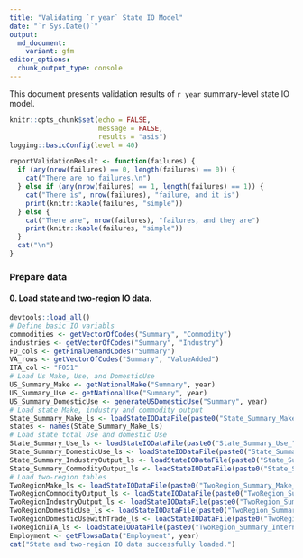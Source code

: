 ```yaml
---
title: "Validating `r year` State IO Model"
date: "`r Sys.Date()`"
output:
  md_document:
    variant: gfm
editor_options: 
  chunk_output_type: console
---
```


This document presents validation results of `r year` summary-level state IO model.

```r
knitr::opts_chunk$set(echo = FALSE,
                      message = FALSE,
                      results = "asis")
logging::basicConfig(level = 40)
```

```r
reportValidationResult <- function(failures) {
  if (any(nrow(failures) == 0, length(failures) == 0)) {
    cat("There are no failures.\n")
  } else if (any(nrow(failures) == 1, length(failures) == 1)) {
    cat("There is", nrow(failures), "failure, and it is")
    print(knitr::kable(failures, "simple"))
  } else {
    cat("There are", nrow(failures), "failures, and they are")
    print(knitr::kable(failures, "simple"))
  }
  cat("\n")
}
```

### Prepare data
#### 0. Load state and two-region IO data.
```r
devtools::load_all()
# Define basic IO variabls
commodities <- getVectorOfCodes("Summary", "Commodity")
industries <- getVectorOfCodes("Summary", "Industry")
FD_cols <- getFinalDemandCodes("Summary")
VA_rows <- getVectorOfCodes("Summary", "ValueAdded")
ITA_col <- "F051"
# Load Us Make, Use, and DomesticUse
US_Summary_Make <- getNationalMake("Summary", year)
US_Summary_Use <- getNationalUse("Summary", year)
US_Summary_DomesticUse <- generateUSDomesticUse("Summary", year)
# Load state Make, industry and commodity output
State_Summary_Make_ls <- loadStateIODataFile(paste0("State_Summary_Make_", year))
states <- names(State_Summary_Make_ls)
# Load state total Use and domestic Use
State_Summary_Use_ls <- loadStateIODataFile(paste0("State_Summary_Use_", year))
State_Summary_DomesticUse_ls <- loadStateIODataFile(paste0("State_Summary_DomesticUse_", year))
State_Summary_IndustryOutput_ls <- loadStateIODataFile(paste0("State_Summary_IndustryOutput_", year))
State_Summary_CommodityOutput_ls <- loadStateIODataFile(paste0("State_Summary_CommodityOutput_", year))
# Load two-region tables
TwoRegionMake_ls <- loadStateIODataFile(paste0("TwoRegion_Summary_Make_", year))
TwoRegionCommodityOutput_ls <- loadStateIODataFile(paste0("TwoRegion_Summary_CommodityOutput_", year))
TwoRegionIndustryOutput_ls <- loadStateIODataFile(paste0("TwoRegion_Summary_IndustryOutput_", year))
TwoRegionDomesticUse_ls <- loadStateIODataFile(paste0("TwoRegion_Summary_DomesticUse_", year))
TwoRegionDomesticUsewithTrade_ls <- loadStateIODataFile(paste0("TwoRegion_Summary_DomesticUsewithTrade_", year))
TwoRegionITA_ls <- loadStateIODataFile(paste0("TwoRegion_Summary_InternationalTradeAdjustment_", year))
Employment <- getFlowsaData("Employment", year)
cat("State and two-region IO data successfully loaded.")
```

<!-- ### Check state IO tables -->
<!-- #### 1. Check if industry output from state Make and Use are almost equal (<= 0.01). -->
<!-- ```{r check1} -->
<!-- failures <- c() -->
<!-- for (state in states[states != "Overseas"]) { -->
<!--   # Calculate Industry Output (x) from Make and Use -->
<!--   x_make <- rowSums(State_Summary_Make_ls[[state]]) -->
<!--   x_use <- colSums(State_Summary_Use_ls[[state]][, rownames(US_Summary_Make)]) -->
<!--   # Calculate relative differences in x_make and x_use -->
<!--   rel_diff <- (x_use - x_make)/x_make -->
<!--   # Compare rel_diff against 0 with a tolerance of 1E-3 -->
<!--   failures_state <- formatValidationResult(rel_diff, abs_diff = TRUE, tolerance = 0.01)[["Failure"]] -->
<!--   if (nrow(failures_state) > 0) { -->
<!--     failures_state$State <- state -->
<!--   } -->
<!--   colnames(failures_state)[1:3] <- c("Industry", "Relative Diff", "Validation") -->
<!--   failures <- rbind(failures, failures_state) -->
<!-- } -->
<!-- cat("\n") -->
<!-- reportValidationResult(failures) -->
<!-- ``` -->

<!-- ### Compare state to US IO tables (negativity in the same cell & state sum == US totals) -->
<!-- #### 2. Sum of each cell across all state Make tables must almost equal (<= 0.001) the same cell in US Make table. -->
<!-- ```{r check2} -->
<!-- df0 <- US_Summary_Make -->
<!-- df1 <- Reduce("+", State_Summary_Make_ls) -->
<!-- rownames(df1) <- gsub(".*\\.", "", rownames(df1)) -->
<!-- df1 <- df1[rownames(df0), colnames(df0)] -->
<!-- # Compare aggregated state Make against US Make -->
<!-- failures <- formatValidationResult(df1 - df0, abs_diff = TRUE, tolerance = 1E-3)[["Failure"]] -->
<!-- reportValidationResult(failures) -->
<!-- ``` -->

<!-- #### 3. There should not be any negative values in state Make table, unless they are negative in US Make table. -->
<!-- Note: only exception being Overseas, which isn't used for further calculations, and if the same cell in US Make table is also negative. -->
<!-- ```{r check3} -->
<!-- US_failures <- formatValidationResult(US_Summary_Make, -->
<!--                                       abs_diff = TRUE, tolerance = 0)[["Pass"]] -->
<!-- colnames(US_failures) <- c("Industry", "Commodity") -->
<!-- # Validate Make table and extract failures for each state -->
<!-- failures <- data.frame() -->
<!-- for (state in states[states != "Overseas"]) { -->
<!--   df <- as.data.frame(State_Summary_Make_ls[[state]]) -->
<!--   # Check if there is zero in state Make table -->
<!--   failures_state <- formatValidationResult(df, abs_diff = TRUE, tolerance = 0)[["Pass"]] -->
<!--   colnames(failures_state) <- c("Industry", "Commodity") -->
<!--   # If failure is in US Make table, remove it from state failures -->
<!--   if (nrow(failures_state) > 0) { -->
<!--     failures_state$index <- paste(sub(".*\\.", "", failures_state$Industry), -->
<!--                                   failures_state$Commodity) -->
<!--     US_state_diff <- setdiff(failures_state$index, -->
<!--                              paste(US_failures$Industry, US_failures$Commodity)) -->
<!--     failures_state <- failures_state[failures_state$index %in% US_state_diff, ] -->
<!--   } -->
<!--   failures_state$index <- rownames(failures_state) <- NULL -->
<!--   failures <- rbind(failures, failures_state) -->
<!-- } -->
<!-- reportValidationResult(failures) -->
<!-- ``` -->

<!-- #### 4. Sum of each industry's output across all states must almost equal (<= 1E7, or $10 million by industry) the industry output in US Make Table. -->
<!-- The threshold is set to 1E7 because there are differences (within +/- $10 million) between US industry output summed from Make and that summed from Use, comparing sum of state industry output (summed from state Use) to US industry output summed from US Make should account for those inherent differences at the national level. -->
<!-- ```{r check4} -->
<!-- df0 <- as.data.frame(rowSums(US_Summary_Make)) -->
<!-- df1 <- Reduce("+", State_Summary_IndustryOutput_ls) -->
<!-- rownames(df1) <- gsub(".*\\.", "", rownames(df1)) -->
<!-- df1 <- df1[rownames(df0), ] -->
<!-- # Compare aggregated state industry output against US industry output -->
<!-- failures <- formatValidationResult(df1 - df0, abs_diff = TRUE, tolerance = 1E7)[["Failure"]] -->
<!-- colnames(failures) <- c("Industry", "") -->
<!-- reportValidationResult(failures) -->
<!-- ``` -->

<!-- #### 5. Sum of each commodity's output across all states must almost equal (<= 1E7, or $10 million by commodity) the commodity output in US Make Table. -->
<!-- The threshold is set to 1E7 because there are differences (within +/- $10 million) between US industry output summed from Make and that summed from Use, comparing sum of state industry output (summed from state Use) to US industry output summed from US Make should account for those inherent differences at the national level. -->
<!-- ```{r check5} -->
<!-- df0 <- as.data.frame(colSums(US_Summary_Make)) -->
<!-- df1 <- Reduce("+", State_Summary_CommodityOutput_ls) -->
<!-- rownames(df1) <- gsub(".*\\.", "", rownames(df1)) -->
<!-- df1 <- df1[rownames(df0), ] -->
<!-- # Compare aggregated state commodity output against US commodity output -->
<!-- failures <- formatValidationResult(df1 - df0, abs_diff = TRUE, tolerance = 1E7)[["Failure"]] -->
<!-- colnames(failures) <- c("Commodity", "") -->
<!-- reportValidationResult(failures) -->
<!-- ``` -->

<!-- #### 6. Sum of each commodity's output across all states must almost equal (<= 1E^7, or $10 million by commodity) commodity output in US Use Table. -->
<!-- Note: even if the threshold is met, track the difference for each commodity. Save result as a type of quality control check. -->

<!-- ```{r check6} -->
<!-- df0 <- as.data.frame(rowSums(US_Summary_Use)) -->
<!-- df1 <- Reduce("+", State_Summary_CommodityOutput_ls) -->
<!-- rownames(df1) <- gsub(".*\\.", "", rownames(df1)) -->
<!-- df1 <- df1[rownames(df0), ] -->
<!-- # Compare aggregated state commodity output against row sum of US domestic Use -->
<!-- failures <- formatValidationResult(df1 - df0, abs_diff = TRUE, tolerance = 1.11E7)[["Failure"]] -->
<!-- colnames(failures) <- c("Commodity", "") -->
<!-- reportValidationResult(failures) -->
<!-- diff <- df1 - df0 -->
<!-- colnames(diff) <- "q_state_sum - q_US_use" -->
<!-- knitr::kable(diff, "simple") -->
<!-- ``` -->

<!-- #### 7. All cells that are zero in US Make table must remain zero in state Make tables. Find zero values in US Make table. -->
<!-- ```{r check7} -->
<!-- US_zeros <- formatValidationResult(US_Summary_Make - 0, abs_diff = TRUE, -->
<!--                                    tolerance = 0)[["Pass"]] -->
<!-- colnames(US_zeros) <- c("Industry", "Commodity") -->
<!-- failures <- data.frame() -->
<!-- for (state in states) { -->
<!--   # Find zero values in state Make table -->
<!--   state_zeros <- formatValidationResult(State_Summary_Make_ls[[state]] - 0, -->
<!--                                         abs_diff = TRUE, tolerance = 0)[["Pass"]] -->
<!--   colnames(state_zeros)[1:2] <- c("Industry", "Commodity") -->
<!--   state_zeros$index <- paste(sub(".*\\.", "", state_zeros$Industry), state_zeros$Commodity) -->
<!--   # Find difference between state_zeros and US_zeros: zeros in US that are not zeros in state -->
<!--   US_state_diff <- setdiff(paste(US_zeros$Industry, US_zeros$Commodity), state_zeros$index) -->
<!--   failures_state <- state_zeros[state_zeros$index %in% US_state_diff, ] -->
<!--   failures_state$index <- rownames(failures_state) <- NULL -->
<!--   failures <- rbind(failures, failures_state) -->
<!-- } -->
<!-- reportValidationResult(failures) -->
<!-- ``` -->

<!-- #### 8. Sum of each cell across all state Use tables must almost equal (<= 5E6, or $5 million) the same cell in US Use table. This validates that Total state demand == Total national demand. -->
<!-- Note: failures associated with 'F050 - Imports' are acceptable. Because state imports are not directly derived from US imports, a gap in imports between state sum and national total is reasonable. -->

<!-- ```{r check8} -->
<!-- # Create a function to implement the validation -->
<!-- validateStateUseAgainstNationlUse <- function(domestic = FALSE, rel_diff = FALSE) { -->
<!--   if (domestic) { -->
<!--     Use_ls <- State_Summary_DomesticUse_ls -->
<!--     df0 <- US_Summary_DomesticUse -->
<!--   } else { -->
<!--     Use_ls <- State_Summary_Use_ls -->
<!--     df0 <- US_Summary_Use -->
<!--   } -->
<!--   df1 <- Reduce("+", Use_ls) -->
<!--   rownames(df1) <- gsub(".*\\.", "", rownames(df1)) -->
<!--   df1 <- df1[rownames(df0), colnames(df0)] -->
<!--   # Compare aggregated state Use table against US Use table -->
<!--   if (rel_diff) { -->
<!--     failures <- formatValidationResult((df1 - df0)/df0, abs_diff = TRUE, tolerance = 1E-3)[["Failure"]] -->
<!--     rownames(failures) <- NULL -->
<!--     colnames(failures) <- c("Commodity", "Industry/Final Demand", "Relative Diff", "Validation") -->
<!--     # Provide values in df0 and df1 for failures -->
<!--     if (nrow(failures) > 0) { -->
<!--       failures[, c("US", "StateSum")] <- 0 -->
<!--       for (i in 1:nrow(failures)) { -->
<!--         row <- failures[i, "Commodity"] -->
<!--         col <- failures[i, "Industry/Final Demand"] -->
<!--         failures[i, "US"] <- df0[row, col] -->
<!--         failures[i, "StateSum"] <- df1[row, col] -->
<!--       } -->
<!--     } -->
<!--   } else { -->
<!--     failures <- formatValidationResult(df1 - df0, abs_diff = TRUE, tolerance = 5E6)[["Failure"]] -->
<!--     rownames(failures) <- NULL -->
<!--     colnames(failures) <- c("Commodity", "Industry/Final Demand", "Absolute Diff", "Validation") -->
<!--     # Compare failures to US values -->
<!--     if (nrow(failures) > 0) { -->
<!--       failures[, "AbsDiffPortioninNationalTotals"] <- 0 -->
<!--       for (i in 1:nrow(failures)) { -->
<!--         row <- failures[i, "Commodity"] -->
<!--         col <- failures[i, "Industry/Final Demand"] -->
<!--         failures[i, "AbsDiffPortioninNationalTotals"] <- failures[i, "Absolute Diff"]/df0[row, col] -->
<!--       } -->
<!--     } -->
<!--   } -->

<!--   return(failures) -->
<!-- } -->
<!-- StateUseValidationFailures_absdiff <- validateStateUseAgainstNationlUse(domestic = FALSE, rel_diff = FALSE) -->
<!-- StateDomesticUseValidationFailures_absdiff <- validateStateUseAgainstNationlUse(domestic = TRUE, rel_diff = FALSE) -->
<!-- StateUseValidationFailures_reldiff <- validateStateUseAgainstNationlUse(domestic = FALSE, rel_diff = TRUE) -->
<!-- StateDomesticUseValidationFailures_reldiff <- validateStateUseAgainstNationlUse(domestic = TRUE, rel_diff = TRUE) -->

<!-- # State Use tables -->
<!-- cat("##### 8.1 State Use tables (checking absolute differences)\n") -->
<!-- reportValidationResult(StateUseValidationFailures_absdiff) -->
<!-- # State Domestic Use tables -->
<!-- cat("##### 8.2 State Domestic Use tables (checking absolute differences)\n") -->
<!-- reportValidationResult(StateDomesticUseValidationFailures_absdiff) -->
<!-- # State Use tables -->
<!-- cat("##### 8.3 State Use tables (checking relative differences)\n") -->
<!-- reportValidationResult(StateUseValidationFailures_reldiff) -->
<!-- # State Domestic Use tables -->
<!-- cat("##### 8.4 State Domestic Use tables (checking relative differences)\n") -->
<!-- reportValidationResult(StateDomesticUseValidationFailures_reldiff) -->
<!-- ``` -->

<!-- ### Check two-region model results -->
<!-- #### 9. Check if commodity output from two-region Make and Domestic Use are almost equal (relative difference <= 0.01). -->
<!-- ```{r check9} -->
<!-- failures <- c() -->
<!-- for (state in states[states != "Overseas"]) { -->
<!--   # Calculate Commodity Output (q) from Make and Use -->
<!--   q_make <- colSums(TwoRegionMake_ls[[state]]) -->
<!--   use_2r <- TwoRegionDomesticUsewithTrade_ls[[state]] -->
<!--   q_use <- c(rowSums(use_2r[["SoI2SoI"]][, c(industries, FD_cols, ITA_col, "ExportResidual")]) + -->
<!--                rowSums(use_2r[["SoI2RoUS"]][, c(industries, FD_cols, ITA_col)]), -->
<!--              rowSums(use_2r[["RoUS2RoUS"]][, c(industries, FD_cols, ITA_col, "ExportResidual")]) + -->
<!--                rowSums(use_2r[["RoUS2SoI"]][, c(industries, FD_cols, ITA_col)])) -->
<!--   # Calculate relative differences in q_make and q_use -->
<!--   rel_diff <- (q_use - q_make)/q_make -->
<!--   # Compare rel_diff against 0 with a tolerance of 1E-3 -->
<!--   failures_state <- formatValidationResult(rel_diff, abs_diff = TRUE, tolerance = 0.01)[["Failure"]] -->
<!--   if (nrow(failures_state) > 0) { -->
<!--     failures_state$State <- state -->
<!--   } -->
<!--   colnames(failures_state)[1:3] <- c("Commodity", "Relative Diff", "Validation") -->
<!--   failures <- rbind(failures, failures_state) -->
<!-- } -->
<!-- cat("\n") -->
<!-- reportValidationResult(failures) -->
<!-- ``` -->

<!-- #### 10. If SoI commodity output == 0, SoI2SoI ICF ratio == 0 -->
<!-- ```{r check10} -->
<!-- failures <- c() -->
<!-- for (state in states[states != "Overseas"]) { -->
<!--   # Find zero values in SoI commodity output -->
<!--   CO_zeros <- formatValidationResult(State_Summary_CommodityOutput_ls[[state]] - 0, -->
<!--                                      abs_diff = TRUE, tolerance = 0)[["Pass"]] -->
<!--   colnames(CO_zeros) <- c("Commodity", "") -->
<!--   # Find zero values in SoI2SoI ICF ratio -->
<!--   ICF <- generateDomestic2RegionICFs(state, year, ioschema = 2012, iolevel = "Summary", -->
<!--                                      ICF_sensitivity_analysis = FALSE, adjust_by = 0) -->
<!--   SoI2SoI_ICF_zeros <- ICF[ICF$SoI2SoI == 0, 1] -->
<!--   # Find difference between SoI2SoI_ICF_zeros and CO_zeros: -->
<!--   # zeros in CO that are not zeros in SoI2SoI_ICF -->
<!--   diff <- setdiff(CO_zeros$Commodity, SoI2SoI_ICF_zeros) -->
<!--   failures_state <- SoI2SoI_ICF_zeros[SoI2SoI_ICF_zeros %in% diff] -->
<!--   failures <- c(failures, failures_state) -->
<!-- } -->
<!-- cat("\n") -->
<!-- reportValidationResult(failures) -->
<!-- ``` -->

<!-- #### 11. SoI and RoUS interregional exports >= 0, interregional imports >= 0 -->
<!-- ```{r check11} -->
<!-- failures <- data.frame() -->
<!-- for (state in states[states != "Overseas"]) { -->
<!--   # Prepare domestic 2-region Use tables -->
<!--   TwoRegionTable_state <- TwoRegionDomesticUsewithTrade_ls[[state]] -->
<!--   df <- cbind(TwoRegionTable_state[["SoI2SoI"]][, c("InterregionalImports", "InterregionalExports")], -->
<!--               TwoRegionTable_state[["RoUS2RoUS"]][, c("InterregionalImports", "InterregionalExports")]) -->
<!--   df <- as.data.frame(sapply(df, round, 1)) -->
<!--   rownames(df) <- rownames(TwoRegionTable_state[["SoI2SoI"]]) -->
<!--   colnames(df) <- paste(rep(paste(state, c("SoI2SoI", "RoUS2RoUS"), sep = "_"), each = 2), -->
<!--                         colnames(df), sep = "$") -->
<!--   # Compare SoI and RoUS interregional exports and imports against 0 -->
<!--   failures_state <- formatValidationResult(df, abs_diff = FALSE, tolerance = 0)[["Pass"]] -->
<!--   failures <- rbind(failures, failures_state) -->
<!-- } -->
<!-- reportValidationResult(failures) -->
<!-- ``` -->

<!-- #### 12. SoI net exports + RoUS net exports == 0 -->
<!-- ```{r check12} -->
<!-- failures <- data.frame() -->
<!-- for (state in states[states != "Overseas"]) { -->
<!--   # Prepare domestic 2-region Use tables -->
<!--   TwoRegionTable_state <- TwoRegionDomesticUsewithTrade_ls[[state]] -->
<!--   df <- TwoRegionTable_state[["SoI2SoI"]][, "NetExports", drop = FALSE] + -->
<!--     TwoRegionTable_state[["RoUS2RoUS"]][, "NetExports", drop = FALSE] -->
<!--   df <- as.data.frame(sapply(df, round, 1)) -->
<!--   rownames(df) <- rownames(TwoRegionTable_state[["SoI2SoI"]]) -->
<!--   # Compare SoI net exports + RoUS net exports against 0 -->
<!--   failures_state <- formatValidationResult(df, abs_diff = TRUE, tolerance = 0)[["Pass"]] -->
<!--   failures <- rbind(failures, failures_state) -->
<!-- } -->
<!-- reportValidationResult(failures) -->
<!-- ``` -->

<!-- #### 13. Check row sum of SoI2SoI <= state commodity supply. Row sum of RoUS2RoUS <= RoUS commodity supply. -->
<!-- ```{r check13} -->
<!-- failures <- data.frame() -->
<!-- for (state in states[states != "Overseas"]) { -->
<!--   # Prepare state commodity supply -->
<!--   df0 <- cbind.data.frame(State_Summary_CommodityOutput_ls[[state]][, "Output", drop = FALSE], -->
<!--                           colSums(US_Summary_Make)) -->
<!--   colnames(df0) <- c("StateCommOutput", "USCommOutput") -->
<!--   df0$RoUSCommOutput <- df0$USCommOutput - df0$StateCommOutput -->
<!--   df0$USCommOutput <- NULL -->
<!--   # Prepare domestic 2-region Use tables -->
<!--   TwoRegionTable_state <- TwoRegionDomesticUsewithTrade_ls[[state]] -->
<!--   columns <- c(getVectorOfCodes("Summary", "Industry"), getFinalDemandCodes("Summary"), "ExportResidual") -->
<!--   df1 <- cbind.data.frame(rowSums(TwoRegionTable_state[["SoI2SoI"]][, columns]), -->
<!--                           rowSums(TwoRegionTable_state[["RoUS2RoUS"]][, columns])) -->
<!--   colnames(df1) <- c(state, paste0(state, "'s RoUS")) -->
<!--   # Compare row sum of SoI2SoI against state commodity supply -->
<!--   failures_state <- formatValidationResult(df1 - df0, abs_diff = FALSE, -->
<!--                                            tolerance = 1E7)[["Failure"]] -->
<!--   failures <- rbind(failures, failures_state) -->
<!-- } -->
<!-- reportValidationResult(failures) -->
<!-- ``` -->

<!-- #### 14. Value in SoI2SoI and RoUS2RoUS can be negative only when the same cell is negative in national Use table -->
<!-- ```{r check14} -->
<!-- # Find negative values in US Use table -->
<!-- US_negatives <- formatValidationResult(US_Summary_DomesticUse, -->
<!--                                        abs_diff = FALSE, tolerance = 0)[["Pass"]] -->
<!-- colnames(US_negatives) <- c("Commodity", "Industry") -->
<!-- # Validate the position of zero values in state Make tables -->
<!-- failures <- data.frame() -->
<!-- for (state in states[states != "Overseas"]) { -->
<!--   # Prepare domestic 2-region Use tables -->
<!--   TwoRegionTable_state <- TwoRegionDomesticUsewithTrade_ls[[state]] -->
<!--   columns <- c(getVectorOfCodes("Summary", "Industry"), getFinalDemandCodes("Summary")) -->
<!--   # Find negative values in SoI2SoI Use table -->
<!--   df_SoI <- TwoRegionTable_state[["SoI2SoI"]][, columns] -->
<!--   SoI_negatives <- formatValidationResult(df_SoI, abs_diff = FALSE, -->
<!--                                           tolerance = 0)[["Pass"]] -->
<!--   colnames(SoI_negatives)[1:2] <- c("Commodity", "Industry") -->
<!--   SoI_negatives$index <- paste(SoI_negatives$Commodity, SoI_negatives$Industry) -->
<!--   SoI_negatives$table <- paste(state, "SoI2SoI Use") -->
<!--   # Find difference between SoI_negatives and US_negatives: -->
<!--   # negatives in SoI2SoI that are not negatives in US Use -->
<!--   US_SoI_diff <- setdiff(SoI_negatives$index, -->
<!--                          paste(US_negatives$Commodity, US_negatives$Industry)) -->
<!--   # Find negative values in RoUS2RoUS Use table -->
<!--   df_RoUS <- TwoRegionTable_state[["RoUS2RoUS"]][, columns] -->
<!--   RoUS_negatives <- formatValidationResult(df_RoUS, abs_diff = FALSE, -->
<!--                                            tolerance = 0)[["Pass"]] -->
<!--   colnames(RoUS_negatives)[1:2] <- c("Commodity", "Industry") -->
<!--   RoUS_negatives$index <- paste(RoUS_negatives$Commodity, RoUS_negatives$Industry) -->
<!--   RoUS_negatives$table <- paste(state, "RoUS2RoUS Use") -->
<!--   # Find difference between RoUS_negatives and US_negatives: -->
<!--   # negatives in RoUS2RoUS that are not negatives in US Use -->
<!--   US_RoUS_diff <- setdiff(RoUS_negatives$index, -->
<!--                           paste(US_negatives$Commodity, US_negatives$Industry)) -->
<!--   # Compile failures -->
<!--   failures_state <- rbind(SoI_negatives[SoI_negatives$index %in% US_SoI_diff, ], -->
<!--                           RoUS_negatives[RoUS_negatives$index %in% US_RoUS_diff, ]) -->
<!--   failures_state$index <- rownames(failures_state) <- NULL -->
<!--   failures <- rbind(failures, failures_state) -->
<!-- } -->
<!-- reportValidationResult(failures) -->
<!-- ``` -->

<!-- #### 15. SoI interregional imports == RoUS interregional exports, or difference <= 0.001 -->
<!-- ```{r check15} -->
<!-- failures <- data.frame() -->
<!-- for (state in states[states != "Overseas"]) { -->
<!--   # Prepare domestic 2-region Use tables -->
<!--   TwoRegionTable_state <- TwoRegionDomesticUsewithTrade_ls[[state]] -->
<!--   # Prepare df0 and df1 -->
<!--   df0 <- TwoRegionTable_state[["SoI2SoI"]][, "InterregionalImports", drop = FALSE] -->
<!--   df1 <- TwoRegionTable_state[["RoUS2RoUS"]][, "InterregionalExports", drop = FALSE] -->
<!--   # Compare SoI interregional imports against RoUS interregional exports -->
<!--   failures_state <- formatValidationResult(df0 - df1, abs_diff = FALSE, -->
<!--                                            tolerance = 1E-3)[["Failure"]] -->
<!--   if (nrow(failures_state) > 0) { -->
<!--     failures_state$State <- state -->
<!--   } -->
<!--   failures <- rbind(failures, failures_state) -->
<!-- } -->
<!-- reportValidationResult(failures) -->
<!-- ``` -->

<!-- #### 16.1. Total state commodity supply == state demand by intermediate consumption, plus final demand (except imports and international trade adjustment) + Interregional Exports + Export Residual. Difference must be <= 0.001. -->
<!-- ```{r check16.1} -->
<!-- failures <- data.frame() -->
<!-- for (state in states[states != "Overseas"]) { -->
<!--   # Prepare domestic 2-region Use tables -->
<!--   TwoRegionTable_state <- TwoRegionDomesticUsewithTrade_ls[[state]] -->
<!--   columns <- c(getVectorOfCodes("Summary", "Industry"), -->
<!--                setdiff(getFinalDemandCodes("Summary"), -->
<!--                        getVectorOfCodes("Summary", "Import")), -->
<!--                "F051", "InterregionalExports", "ExportResidual") -->
<!--   # Prepare df0 and df1 -->
<!--   df0 <- State_Summary_CommodityOutput_ls[[state]][, "Output", drop = FALSE] -->
<!--   df1 <- as.data.frame(rowSums(TwoRegionTable_state[["SoI2SoI"]][, columns])) -->
<!--   # Compare state commodity supply against state demand by intermediate consumption, -->
<!--   # plus final demand (except imports) + Interregional Exports -->
<!--   failures_state <- formatValidationResult(df0 - df1, abs_diff = TRUE, -->
<!--                                            tolerance = 1E-3)[["Failure"]] -->
<!--   if (nrow(failures_state) > 0) { -->
<!--     failures_state$State <- state -->
<!--   } -->
<!--   failures <- rbind(failures, failures_state) -->
<!-- } -->
<!-- reportValidationResult(failures) -->
<!-- ``` -->

<!-- #### 16.2. Total SoI and RoUS commodity supply (output) == SoI and RoUS demand (domestic intermediate consumption + ITA + Export Residual). -->
<!-- ```{r check16.2} -->
<!-- failures <- c() -->
<!-- for (state in states[states != "Overseas"]) { -->
<!--   # Calculate Commodity Output (q) from Make and Use -->
<!--   q <- TwoRegionCommodityOutput_ls[[state]] -->
<!--   q_2r_use <- rowSums(TwoRegionDomesticUse_ls[[state]]) + TwoRegionITA_ls[[state]] + c(TwoRegionDomesticUsewithTrade_ls[[state]][["SoI2SoI"]][, "ExportResidual"], TwoRegionDomesticUsewithTrade_ls[[state]][["RoUS2RoUS"]][, "ExportResidual"]) -->
<!--   # Calculate relative differences in q_make and q_use -->
<!--   rel_diff <- (q - q_2r_use[names(q)])/q_2r_use[names(q)] -->
<!--   # Compare rel_diff against 0 with a tolerance of 1E-3 -->
<!--   failures_state <- formatValidationResult(rel_diff, abs_diff = TRUE, tolerance = 0.01)[["Failure"]] -->
<!--   if (nrow(failures_state) > 0) { -->
<!--     failures_state$State <- state -->
<!--   } -->
<!--   colnames(failures_state)[1:3] <- c("Commodity", "Relative Diff", "Validation") -->
<!--   failures <- rbind(failures, failures_state) -->
<!-- } -->
<!-- cat("\n") -->
<!-- reportValidationResult(failures) -->
<!-- ``` -->

<!-- #### 17. Number of negative cells in SoI2SoI, SoI2RoUS, RoUS2SoI and RoUS2RoUS <= Number of negative cells in national Use table -->
<!-- ```{r check17} -->
<!-- US_negatives <- formatValidationResult(US_Summary_DomesticUse, -->
<!--                                        abs_diff = FALSE, tolerance = 0)[["Pass"]] -->
<!-- colnames(US_negatives) <- c("Commodity", "Industry") -->
<!-- failure <- data.frame() -->
<!-- for (state in states[states != "Overseas"]) { -->
<!--   # Prepare domestic 2-region Use tables -->
<!--   TwoRegionTable_state <- TwoRegionDomesticUsewithTrade_ls[[state]] -->
<!--   columns <- c(getVectorOfCodes("Summary", "Industry"), getFinalDemandCodes("Summary")) -->
<!--   failures_state <- data.frame() -->
<!--   for (table in names(TwoRegionTable_state)[1:4]) { -->
<!--     # Find number of negative cells in two-region Use table -->
<!--     df <- TwoRegionTable_state[[table]][, columns] -->
<!--     state_negatives <- formatValidationResult(df, abs_diff = FALSE, tolerance = 0)[["Pass"]] -->
<!--     colnames(state_negatives) <- c("Commodity", "Industry") -->
<!--     state_negatives$index <- paste(state_negatives$Commodity, state_negatives$Industry) -->
<!--     state_negatives$table <- paste(state, table, "Use") -->
<!--     # Find difference between state_negatives and US_negatives: -->
<!--     # negatives in RoUS2RoUS that are not negatives in US Use -->
<!--     US_state_diff <- setdiff(state_negatives$index, -->
<!--                              paste(US_negatives$Commodity, US_negatives$Industry)) -->
<!--     # Compile failures -->
<!--     failures_table <- state_negatives[state_negatives$index %in% US_state_diff, ] -->
<!--     failures_table$index <- NULL -->
<!--     failures_table <- rbind(failures_state, failures_table) -->
<!--   } -->
<!--   failures <- rbind(failures, failures_state) -->
<!-- } -->
<!-- reportValidationResult(failures) -->
<!-- ``` -->

<!-- #### 18. Non-square model verification. Validate L matrix of two-region model and final demand against SoI and RoUS output. -->

<!-- ##### Absolute difference: L*y - output <= 1^6, or $1 million. -->

<!-- ##### Relative difference: (L*y - output)/output <= 1^-2, or 1%. -->
<!-- ```{r check18, include=FALSE} -->
<!-- #' @param state A text value specifying state of interest. -->
<!-- #' @param year A numeric value between 2007 and 2017 specifying the year of interest. -->
<!-- #' @param ioschema A numeric value of either 2012 or 2007 specifying the io schema year. -->
<!-- #' @param iolevel BEA sector level of detail, can be "Detail", "Summary", or "Sector". -->
<!-- #' @return A list of validation components and result. -->
<!-- validateTwoRegionLagainstOutput <- function(state, year, ioschema, iolevel) { -->
<!--   startLogging() -->
<!--   # Define industries and commodities -->
<!--   industries <- getVectorOfCodes(iolevel, "Industry") -->
<!--   commodities <- getVectorOfCodes(iolevel, "Commodity") -->
<!--   ita_column <- ifelse(iolevel == "Detail", "F05100", "F051") -->
<!--   # Define state abbreviation -->
<!--   state_abb <- state.abb[which(state.name == state)] -->
<!--   logging::loginfo("Generating A matrix of SoI Make table ...") -->
<!--   # SoI Make -->
<!--   TwoRegionMake <- TwoRegionMake_ls[[state]] -->
<!--   SoI_Make <- TwoRegionMake[endsWith(rownames(TwoRegionMake), state_abb), -->
<!--                             endsWith(colnames(TwoRegionMake), state_abb)] -->
<!--   # SoI commodity output -->
<!--   # SoI_Commodity_Output <- State_Summary_CommodityOutput_ls[[state]] -->
<!--   TwoRegionCommodityOutput <- TwoRegionCommodityOutput_ls[[state]] -->
<!--   SoI_Commodity_Output <- TwoRegionCommodityOutput[endsWith(names(TwoRegionCommodityOutput), -->
<!--                                                             state_abb)] -->
<!--   # SoI A matrix -->
<!--   SoI_A <- useeior:::normalizeIOTransactions(SoI_Make, SoI_Commodity_Output) -->
<!--   # Check column sums of SoI_A -->
<!--   if (all(abs(colSums(SoI_A) - 1) < 1E-3)) { -->
<!--     logging::loginfo("FACT CHECK: column sums of A matrix of SoI Make table == 1.") -->
<!--   } else { -->
<!--     logging::logwarn("Column sums of A matrix of SoI Make table != 1") -->
<!--   } -->

<!--   logging::loginfo("Generating A matrix of RoUS Make table ...") -->
<!--   # RoUS Make -->
<!--   RoUS_Make <- TwoRegionMake[endsWith(rownames(TwoRegionMake), "RoUS"), -->
<!--                              endsWith(colnames(TwoRegionMake), "RoUS")] -->
<!--   # RoUS commodity output -->
<!--   RoUS_Commodity_Output <- TwoRegionCommodityOutput[endsWith(names(TwoRegionCommodityOutput), -->
<!--                                                             "RoUS")] -->

<!--   # RoUS A matrix -->
<!--   RoUS_A <- useeior:::normalizeIOTransactions(RoUS_Make, RoUS_Commodity_Output) -->
<!--   # Check column sums of RoUS_A -->
<!--   if (all(abs(colSums(RoUS_A) - 1) < 1E-3)) { -->
<!--     logging::loginfo("FACT CHECK: column sums of A matrix of RoUS Make table == 1.") -->
<!--   } else { -->
<!--     logging::logerror("Column sums of A matrix of RoUS Make table != 1") -->
<!--   } -->

<!--   # Two-region A matrix -->
<!--   #                       Commodity                Commodity                  Industry                     Industry -->
<!--   #                          SoI                     RoUS                        SoI                         RoUS -->
<!--   #               +-----------------------+-------------------------+---------------------------+----------------------------+ -->
<!--   # Commodity SoI |           0           |            0            |norm(SoI2SoI_Use,  SoI_TIO)|norm(SoI2RoUS_Use, RoUS_TIO)| -->
<!--   #               +-----------------------+-------------------------+---------------------------+----------------------------+ -->
<!--   # Commodity RoUS|           0           |            0            |norm(RoUS2SoI_Use, SoI_TIO)|norm(RoUS2RoUS_Use,RoUS_TIO)| -->
<!--   #               +-----------------------+-------------------------+---------------------------+----------------------------+ -->
<!--   # Industry  SoI |norm(SoI_Make, SoI_TCO)|            0            |             0             |             0              | -->
<!--   #               +-----------------------+-------------------------+---------------------------+----------------------------+ -->
<!--   # Industry  RoUS|           0           |norm(RoUS_Make, RoUS_TCO)|             0             |             0              | -->
<!--   #               +-----------------------+-------------------------+---------------------------+----------------------------+ -->
<!--   #                           Total column sum must equal 1                 Total column sum can but shouldn't equal 1 -->

<!--   logging::loginfo("Generating two-region Domestic Use tables ...") -->
<!--   ls <- TwoRegionDomesticUsewithTrade_ls[[state]] -->
<!--   TwoRegionIndustryOutput <- TwoRegionIndustryOutput_ls[[state]] -->
<!--   SoI_Industry_Output <- TwoRegionIndustryOutput[endsWith(names(TwoRegionIndustryOutput), -->
<!--                                                           state_abb)] -->
<!--   RoUS_Industry_Output <- TwoRegionIndustryOutput[endsWith(names(TwoRegionIndustryOutput), -->
<!--                                                           "RoUS")] -->
<!--   # If industry/comm output == 0, it's not viable to generate A matrix, hence set it to 1. -->
<!--   SoI_Industry_Output[SoI_Industry_Output == 0] <- 1 -->

<!--   logging::loginfo("Generating A matrix of SoI2SoI Domestic Use table ...") -->
<!--   SoI2SoI_A <- useeior:::normalizeIOTransactions(ls[["SoI2SoI"]][, industries], -->
<!--                                                  SoI_Industry_Output) -->

<!--   logging::loginfo("Generating A matrix of RoUS2SoI Domestic Use table ...") -->
<!--   RoUS2SoI_A <- useeior:::normalizeIOTransactions(ls[["RoUS2SoI"]][, industries], -->
<!--                                                   SoI_Industry_Output) -->

<!--   logging::loginfo("Generating A matrix of SoI2RoUS Domestic Use table ...") -->
<!--   SoI2RoUS_A <- useeior:::normalizeIOTransactions(ls[["SoI2RoUS"]][, industries], -->
<!--                                                   RoUS_Industry_Output) -->

<!--   logging::loginfo("Generating A matrix of RoUS2RoUS Domestic Use table ...") -->
<!--   RoUS2RoUS_A <- useeior:::normalizeIOTransactions(ls[["RoUS2RoUS"]][, industries], -->
<!--                                                    RoUS_Industry_Output) -->

<!--   logging::loginfo("Assembling the complete A matrix ...") -->
<!--   # Assemble A matrix -->
<!--   A_top <- cbind(diag(rep(0, length(commodities)*2)), -->
<!--                  cbind(rbind(SoI2SoI_A, RoUS2SoI_A), -->
<!--                        rbind(SoI2RoUS_A, RoUS2RoUS_A))) -->
<!--   colnames(A_top) <- c(1:ncol(A_top)) -->
<!--   A_btm <- cbind(as.matrix(Matrix::bdiag(list(as.matrix(SoI_A), -->
<!--                                               as.matrix(RoUS_A)))), -->
<!--                  diag(rep(0, length(industries)*2))) -->
<!--   A <- as.matrix(rbind(A_top, setNames(A_btm, colnames(A_top)))) -->
<!--   rownames(A) <- paste(c(rep(c(state, "RoUS"), each = length(commodities)), -->
<!--                          rep(c(state, "RoUS"), each = length(industries))), -->
<!--                        c(rep(commodities, 2), rep(industries, 2)), -->
<!--                        c(rep("Commodity", length(commodities)*2), -->
<!--                          rep("Industry", length(industries)*2)), -->
<!--                        sep = ".") -->
<!--   colnames(A) <- rownames(A) -->

<!--   logging::loginfo("Generating the L matrix ...") -->
<!--   # Calculate L matrix -->
<!--   I <- diag(nrow(A)) -->
<!--   L <- solve(I - A, tol = 1E-20) -->

<!--   logging::loginfo("Calculating y (Final Demand totals) of SoI and RoUS ...") -->
<!--   # Calculate Final Demand (y) -->
<!--   FD_columns  <- getFinalDemandCodes("Summary") -->
<!--   ita_column <- ifelse(iolevel == "Detail", "F05100", "F051") -->
<!--   SoI2SoI_y   <- rowSums(ls[["SoI2SoI"]][, c(FD_columns, ita_column, "ExportResidual")]) -->
<!--   SoI2RoUS_y  <- rowSums(ls[["SoI2RoUS"]][, c(FD_columns, ita_column)]) -->
<!--   RoUS2SoI_y  <- rowSums(ls[["RoUS2SoI"]][, c(FD_columns, ita_column)]) -->
<!--   RoUS2RoUS_y <- rowSums(ls[["RoUS2RoUS"]][, c(FD_columns, ita_column, "ExportResidual")]) -->
<!--   y <- c(SoI2SoI_y + SoI2RoUS_y, RoUS2SoI_y + RoUS2RoUS_y, rep(0, length(industries)*2)) -->
<!--   names(y) <- rownames(L) -->

<!--   logging::loginfo("Validating L*y == commodity and industry output ...") -->
<!--   # Validate L * y == Output -->
<!--   # Output = c(SoI_TCO, RoUS_TCO, SoI_TIO, RoUS_TIO) -->
<!--   output <- c(SoI_Commodity_Output, RoUS_Commodity_Output, -->
<!--               SoI_Industry_Output, RoUS_Industry_Output) -->
<!--   validation <- as.data.frame(L %*% y - output) -->
<!--   colnames(validation) <- "L*y-output" -->

<!--   validation$rel_diff <- validation$`L*y-output`/output -->
<!--   validation$Ly <- as.numeric(L %*% y) -->
<!--   validation$output <- output -->
<!--   validation[validation$output == 1, "rel_diff"] <- 0 -->

<!--   logging::loginfo("Validation complete.") -->
<!--   return(list(A = A, L = L, y = y, Validation = validation)) -->
<!-- } -->

<!-- Failures_ls <- list() -->
<!-- Failures_RelDiff_ls <- list() -->
<!-- for (state in state.name) { -->
<!--   # Generate validation results -->
<!--   SoI_2r_LagaintsOutput_Validation <- validateTwoRegionLagainstOutput(state, year, ioschema = 2012, iolevel = "Summary") -->
<!--   # Failures -->
<!--   Failures_ls[[state]] <- formatValidationResult(SoI_2r_LagaintsOutput_Validation$Validation[, "L*y-output", drop = FALSE], -->
<!--                                                  abs_diff = TRUE, tolerance = 1E6)[["Failure"]] -->
<!--   Failures_RelDiff_ls[[state]] <- formatValidationResult(SoI_2r_LagaintsOutput_Validation$Validation[, "rel_diff", drop = FALSE], -->
<!--                                                          abs_diff = TRUE, tolerance = 1E-2)[["Failure"]] -->
<!-- } -->
<!-- ``` -->

<!-- ```{r report-results} -->
<!-- for (state in state.name) { -->
<!--   cat(paste0("##### 18.", which(states == state)), state, "and Rest of the US\n") -->
<!--   cat("Absolute Difference: \n") -->
<!--   reportValidationResult(Failures_ls[[state]]) -->
<!--   cat("Relative Difference: \n") -->
<!--   reportValidationResult(Failures_RelDiff_ls[[state]]) -->
<!-- } -->
<!-- ``` -->
